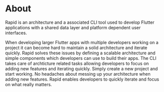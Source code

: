 # About

Rapid is an architecture and a associated CLI tool used to develop Flutter applications with a shared data layer and platform dependent user interfaces.

When developing larger Flutter apps with multiple developers working on a project it can become hard to maintain a solid architecture and iterate quickly.
Rapid solves these issues by defining a scalable architecture and simple components which developers can use to build their apps. The CLI takes care of archticture related tasks allowing developers to focus on adding new features and iterating quickly. Simply create a new project and start working. No headaches about messing up your architecture when adding new features. Rapid enables developers to quickly iterate and focus on what really matters.
